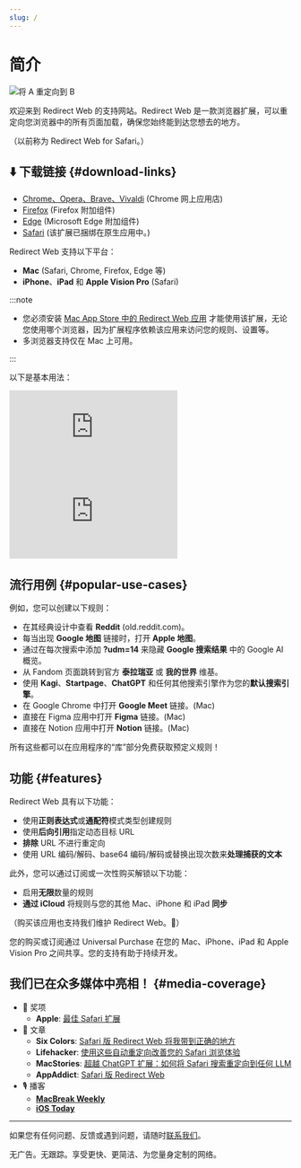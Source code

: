 ```yaml
---
slug: /
---
```



# 简介

<div style={{display: "flex", flexDirection: "column", alignItems: "flex-start", marginBottom: "25px"}}>
  <img src="./img/redirect-a-to-b.png" style={{display: "block", minWidth: "360px", maxWidth: "500px", width: "100%", height: "auto", marginBottom: "25px"}} alt="将 A 重定向到 B" />
  <ExtensionStoreLinks />
</div>

欢迎来到 Redirect Web 的支持网站。Redirect Web 是一款浏览器扩展，可以重定向您浏览器中的所有页面加载，确保您始终能到达您想去的地方。

（以前称为 Redirect Web for Safari。）

## ⬇️ 下载链接 {#download-links}

- [Chrome、Opera、Brave、Vivaldi](https://chromewebstore.google.com/detail/ffglckbhfbfmdkefdmjbhpnffkcmlhdh) (Chrome 网上应用店)
- [Firefox](https://addons.mozilla.org/firefox/addon/redirect-web/) (Firefox 附加组件)
- [Edge](https://microsoftedge.microsoft.com/addons/detail/hmfkakfdccgdpgemaicfgngnmflefpga) (Microsoft Edge 附加组件)
- [Safari](https://apps.apple.com/app/id1571283503) (该扩展已捆绑在原生应用中。)

Redirect Web 支持以下平台：

- **Mac** (Safari, Chrome, Firefox, Edge 等)
- **iPhone**、**iPad** 和 **Apple Vision Pro** (Safari)

:::note

- 您必须安装 [Mac App Store 中的 Redirect Web 应用](https://apps.apple.com/app/id1571283503) 才能使用该扩展，无论您使用哪个浏览器，因为扩展程序依赖该应用来访问您的规则、设置等。
- 多浏览器支持仅在 Mac 上可用。

:::

以下是基本用法：

<iframe style={{width:"100%", aspectRatio:"9/16", height:"auto", maxHeight:"60vh", maxWidth:"35vh"}} src="https://www.youtube.com/embed/NaQ5X-v-qJU" title="iOS Demo Video (YouTube)" frameborder="0" allow="accelerometer; autoplay; clipboard-write; encrypted-media; gyroscope; picture-in-picture; web-share" allowfullscreen></iframe>

<iframe style={{width:"100%", aspectRatio:"17/9", height:"auto", maxHeight:"100vh"}} src="https://www.youtube.com/embed/5eU89Gu73SQ" title="macOS Demo Video (YouTube)" frameborder="0" allow="accelerometer; autoplay; clipboard-write; encrypted-media; gyroscope; picture-in-picture; web-share" allowfullscreen></iframe>

## 流行用例 {#popular-use-cases}

例如，您可以创建以下规则：

- 在其经典设计中查看 **Reddit** (old.reddit.com)。
- 每当出现 **Google 地图** 链接时，打开 **Apple 地图**。
- 通过在每次搜索中添加 **?udm=14** 来隐藏 **Google 搜索结果** 中的 Google AI 概览。
- 从 Fandom 页面跳转到官方 **泰拉瑞亚** 或 **我的世界** 维基。
- 使用 **Kagi**、**Startpage**、**ChatGPT** 和任何其他搜索引擎作为您的**默认搜索引擎**。
- 在 Google Chrome 中打开 **Google Meet** 链接。(Mac)
- 直接在 Figma 应用中打开 **Figma** 链接。(Mac)
- 直接在 Notion 应用中打开 **Notion** 链接。(Mac)

所有这些都可以在应用程序的“库”部分免费获取预定义规则！

## 功能 {#features}

Redirect Web 具有以下功能：

- 使用**正则表达式**或**通配符**模式类型创建规则
- 使用**后向引用**指定动态目标 URL
- **排除** URL 不进行重定向
- 使用 URL 编码/解码、base64 编码/解码或替换出现次数来**处理捕获的文本**

此外，您可以通过订阅或一次性购买解锁以下功能：

- 启用**无限**数量的规则
- **通过 iCloud** 将规则与您的其他 Mac、iPhone 和 iPad **同步**

（购买该应用也支持我们维护 Redirect Web。🙏）

您的购买或订阅通过 Universal Purchase 在您的 Mac、iPhone、iPad 和 Apple Vision Pro 之间共享。您的支持有助于持续开发。

## 我们已在众多媒体中亮相！ {#media-coverage}

* 🏅 奖项
    * **Apple**: [最佳 Safari 扩展](https://apps.apple.com/us/story/id1377753262)
* 📰 文章
    * **Six Colors**: [Safari 版 Redirect Web 将我带到正确的地方](https://sixcolors.com/post/2022/11/redirect-web-for-safari-takes-me-to-the-right-places/)
    * **Lifehacker**: [使用这些自动重定向改善您的 Safari 浏览体验](https://lifehacker.com/improve-your-safari-browsing-experience-with-these-auto-1849812013)
    * **MacStories**: [超越 ChatGPT 扩展：如何将 Safari 搜索重定向到任何 LLM](https://www.macstories.net/tutorials/beyond-chatgpts-extension-how-to-redirect-safari-searches-to-any-llm/)
    * **AppAddict**: [Safari 版 Redirect Web](https://appaddict.app/post/redirect-web-for-safari)
* 🎙️ 播客
    * [**MacBreak Weekly**](https://youtu.be/I251K3L2s88?t=7427)
    * [**iOS Today**](https://youtu.be/cWkwH84b6M4?t=636)

---

如果您有任何问题、反馈或遇到问题，请随时[联系我们](contact-us)。

无广告。无跟踪。享受更快、更简洁、为您量身定制的网络。